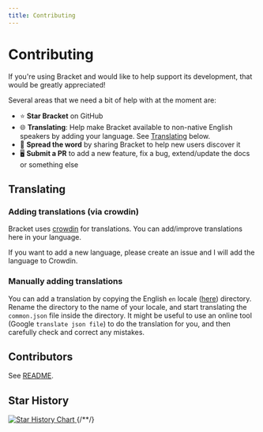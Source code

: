 ```yaml
---
title: Contributing
---
```


# Contributing

If you're using Bracket and would like to help support its development, that would be greatly
appreciated!

Several areas that we need a bit of help with at the moment are:

- ⭐ **Star Bracket** on GitHub
- 🌐 **Translating**: Help make Bracket available to non-native English speakers by adding your
  language. See [Translating](#translating) below.
- 📣 **Spread the word** by sharing Bracket to help new users discover it
- 🖥️ **Submit a PR** to add a new feature, fix a bug, extend/update the docs or something else

## Translating

### Adding translations (via crowdin)

Bracket uses [crowdin](https://crowdin.com/project/bracket) for translations. You can add/improve
translations here in your language.

If you want to add a new language, please create an issue and I will add the language to Crowdin.

### Manually adding translations

You can add a translation by copying the English `en` locale
([here](https://github.com/evroon/bracket/tree/master/frontend/public/locales)) directory.
Rename the directory to the name of your locale, and start translating the `common.json` file inside
the directory. It might be useful to use an online tool (Google `translate json file`) to do the
translation for you, and then carefully check and correct any mistakes.

## Contributors
See [README](https://github.com/evroon/bracket).

## Star History

<a href="https://star-history.com/#evroon/bracket&Date">
  <picture>
    <source
      media="(prefers-color-scheme: dark)"
      srcSet="https://api.star-history.com/svg?repos=evroon/bracket&type=Date&theme=dark"
    />
    <source
      media="(prefers-color-scheme: light)"
      srcSet="https://api.star-history.com/svg?repos=evroon/bracket&type=Date"
    />
    <img
      alt="Star History Chart"
      src="https://api.star-history.com/svg?repos=evroon/bracket&type=Date"
    />
  </picture>
</a>
{/*<!-- markdownlint-enable line-length -->*/}
